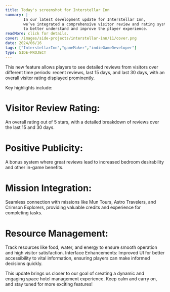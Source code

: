 ```yaml
---
title: Today's screenshot for Interstellar Inn
summary: |-
        In our latest development update for Interstellar Inn,
        we’ve integrated a comprehensive visitor review and rating system
        to better understand and improve the player experience.
readMore: click for details.
cover: /images/side-projects/interstellar-inn/11/cover.png
date: 2024/06/16
tags: ["InterstellarInn","gameMaker","indieGameDeveloper"]
type: SIDE-PROJECT
---
```



This new feature allows players to see detailed reviews
from visitors over different time periods: recent reviews, last 15 days,
and last 30 days, with an overall visitor rating displayed prominently.

Key highlights include:

# Visitor Review Rating:
An overall rating out of 5 stars, with a detailed breakdown of reviews over the last 15 and 30 days.

# Positive Publicity:
A bonus system where great reviews lead to increased bedroom desirability and other in-game benefits.

# Mission Integration:
Seamless connection with missions like Mun Tours, Astro Travelers, and Crimson Explorers,
providing valuable credits and experience for completing tasks.

# Resource Management:
Track resources like food, water, and energy to ensure smooth operation and high visitor satisfaction.
Interface Enhancements: Improved UI for better accessibility to vital information, ensuring
players can make informed decisions quickly.

This update brings us closer to our goal of creating a dynamic and engaging space hotel
management experience. Keep calm and carry on, and stay tuned for more exciting features!